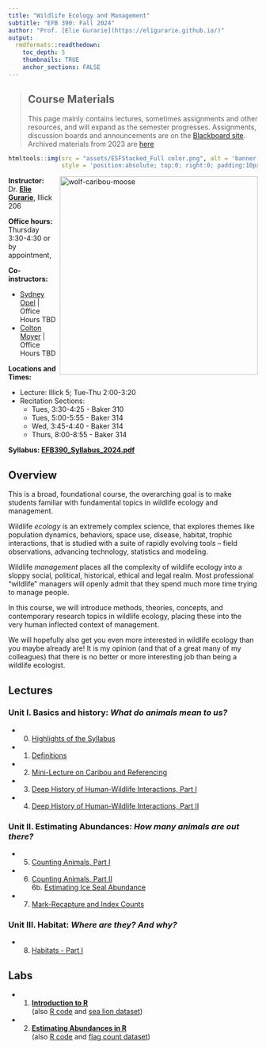 ```yaml
---
title: "Wildlife Ecology and Management"
subtitle: "EFB 390: Fall 2024"
author: "Prof. [Elie Gurarie](https://eligurarie.github.io/)"
output: 
  rmdformats::readthedown:
    toc_depth: 5
    thumbnails: TRUE
    anchor_sections: FALSE
---
```


<!-- Google tag (gtag.js) -->
<script async src="https://www.googletagmanager.com/gtag/js?id=G-DTFGD3SPTQ"></script>
<script>
  window.dataLayer = window.dataLayer || [];
  function gtag(){dataLayer.push(arguments);}
  gtag('js', new Date());

  gtag('config', 'G-DTFGD3SPTQ');
</script>

> ## Course Materials
>
> This page mainly contains lectures, sometimes assignments and other resources, and will expand as the semester progresses.  Assignments, discussion boards and  announcements are on the [Blackboard site](https://blackboard.syracuse.edu/ultra/courses/_531605_1/outline).  Archived materials from 2023 are [here](Archive2023/index_archive.html)
>

```r
htmltools::img(src = "assets/ESFStacked_Full color.png", alt = 'banner', 
               style = 'position:absolute; top:0; right:0; padding:10px; width:150px')
```

<img src="assets/moose.jpg" alt="wolf-caribou-moose" style="width:400px" align="right"/>

**Instructor:** Dr. [**Elie Gurarie**](https://www.esf.edu/faculty/gurarie/), Illick 206

**Office hours:**  Thursday 3:30-4:30 or by appointment, 

**Co-instructors:** 

- [Sydney Opel](mailto:slopel@esf.edu) | Office Hours TBD
- [Colton Moyer](mailto:cmoyer@esf.edu) | Office Hours TBD 

**Locations and Times:** 

- Lecture: Illick 5; Tue-Thu 2:00-3:20
- Recitation Sections: 
  - Tues, 3:30-4:25 - Baker 310
  - Tues, 5:00-5:55 - Baker 314
  - Wed, 3:45-4:40 - Baker 314
  - Thurs, 8:00-8:55 - Baker 314

**Syllabus: [EFB390_Syllabus_2024.pdf](EFB390_Syllabus_2024.pdf)**

## Overview

This is a broad, foundational course, the overarching goal is to make students familiar with fundamental topics in wildlife ecology and management. 

Wildlife *ecology* is an extremely complex science, that explores themes like population dynamics, behaviors, space use, disease, habitat, trophic interactions, that is studied with a suite of rapidly evolving tools – field observations, advancing technology, statistics and modeling. 

Wildlife *management* places all the complexity of wildlife ecology into a sloppy social, political, historical, ethical and legal realm. Most professional “wildlife” managers will openly admit that they spend much more time trying to manage people. 

In this course, we will introduce methods, theories, concepts, and contemporary research topics in wildlife ecology, placing these into the very human inflected context of management. 

We will hopefully also get you even more interested in wildlife ecology than you maybe already are!  It is my opinion (and that of a great many of my colleagues) that there is no better or more interesting job than being a wildlife ecologist.   


## Lectures

### Unit I. Basics and history: *What do animals mean to us?*

- 0. [Highlights of the Syllabus](lectures/Lecture00/HighlightsOfTheSyllabus.html)  
- 1. [Definitions](lectures/Lecture01/Lecture_Basics.html) 
- 2. [Mini-Lecture on Caribou and Referencing](lectures/Lecture03/ResearchAndCaribou.pdf)
- 3. [Deep History of Human-Wildlife Interactions, Part I](lectures/Lecture03/Lecture03_DeepHistory.html)
- 4. [Deep History of Human-Wildlife Interactions, Part II](lectures/Lecture04/Lecture04_HistoryPartII.html)

### Unit II. Estimating Abundances: *How many animals are out there?*

- 5. [Counting Animals, Part I](lectures/Lecture05/Lecture05_CountingAnimals.html)
- 6. [Counting Animals, Part II](lectures/Lecture06/Lecture06_CountingAnimals_PartII.html) <br>
6b. [Estimating Ice Seal Abundance](lectures/Lecture06/Lecture06b_EstimatingAntarcticIceSeals.pdf)
- 7. [Mark-Recapture and Index Counts](lectures/Lecture07/Lecture07_IndexCounts.html) 


### Unit III. Habitat: *Where are they? And why?*

- 8. [Habitats - Part I](lectures/Lecture08/Lecture_Habitat_PartI.html)


## Labs
- 1. [**Introduction to R**](labs/Lab1_IntroToR/IntroToR.html) <br> (also [R code](labs/Lab1_IntroToR/IntroToR.R) and [sea lion dataset](labs/Lab1_IntroToR/SeaLions.csv))
    
- 2. [**Estimating Abundances in R**](labs/Lab1b_EstimatingFlagAbundances/EstimatingAbundancesInR.html) <br> (also [R code](labs/Lab1b_EstimatingFlagAbundances/EstimatingAbundancesInR.R) and [flag count dataset](labs/Lab1b_EstimatingFlagAbundances/CirclesAndSquares.csv))

<!--  -->


